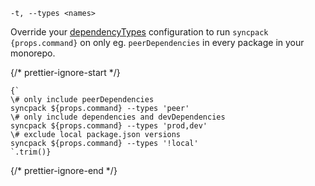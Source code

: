 ```
-t, --types <names>
```

Override your [dependencyTypes](/syncpack/config/dependency-types) configuration to run `syncpack {props.command}` on only eg. `peerDependencies` in every package in your monorepo.

{/* prettier-ignore-start */}
<pre><code>{`
\# only include peerDependencies
syncpack ${props.command} --types 'peer'
\# only include dependencies and devDependencies
syncpack ${props.command} --types 'prod,dev'
\# exclude local package.json versions
syncpack ${props.command} --types '!local'
`.trim()}</code></pre>
{/* prettier-ignore-end */}
